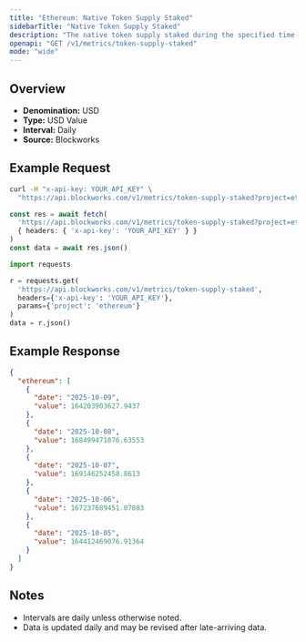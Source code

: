 ```yaml
---
title: "Ethereum: Native Token Supply Staked"
sidebarTitle: "Native Token Supply Staked"
description: "The native token supply staked during the specified time period for given blockchain."
openapi: "GET /v1/metrics/token-supply-staked"
mode: "wide"
---
```


## Overview

- **Denomination:** USD
- **Type:** USD Value
- **Interval:** Daily
- **Source:** Blockworks

## Example Request

<CodeGroup>

```bash cURL
curl -H "x-api-key: YOUR_API_KEY" \
  "https://api.blockworks.com/v1/metrics/token-supply-staked?project=ethereum"
```

```typescript TypeScript
const res = await fetch(
  'https://api.blockworks.com/v1/metrics/token-supply-staked?project=ethereum',
  { headers: { 'x-api-key': 'YOUR_API_KEY' } }
)
const data = await res.json()
```

```python Python
import requests

r = requests.get(
  'https://api.blockworks.com/v1/metrics/token-supply-staked',
  headers={'x-api-key': 'YOUR_API_KEY'},
  params={'project': 'ethereum'}
)
data = r.json()
```

</CodeGroup>

## Example Response

```json
{
  "ethereum": [
    {
      "date": "2025-10-09",
      "value": 164203903627.9437
    },
    {
      "date": "2025-10-08",
      "value": 168499471876.63553
    },
    {
      "date": "2025-10-07",
      "value": 169146252458.8613
    },
    {
      "date": "2025-10-06",
      "value": 167237689451.07803
    },
    {
      "date": "2025-10-05",
      "value": 164412469076.91364
    }
  ]
}
```

## Notes
- Intervals are daily unless otherwise noted.
- Data is updated daily and may be revised after late-arriving data.